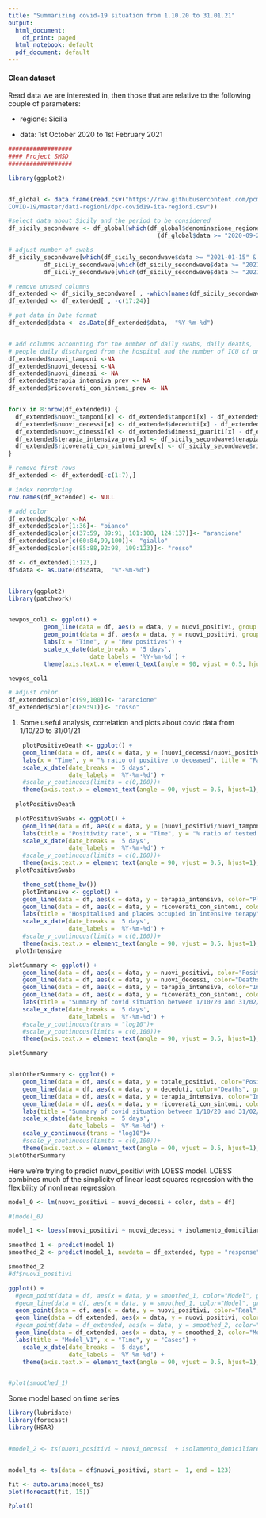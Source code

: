 ```yaml
---
title: "Summarizing covid-19 situation from 1.10.20 to 31.01.21"
output:
  html_document:
    df_print: paged
  html_notebook: default
  pdf_document: default
---
```


#### Clean dataset

Read data we are interested in, then those that are relative to the following couple of parameters:

-   regione: Sicilia

-   data: 1st October 2020 to 1st February 2021

```r
##################
#### Project SMSD
##################

library(ggplot2)


df_global <- data.frame(read.csv("https://raw.githubusercontent.com/pcm-dpc/
COVID-19/master/dati-regioni/dpc-covid19-ita-regioni.csv"))

#select data about Sicily and the period to be considered
df_sicily_secondwave <- df_global[which(df_global$denominazione_regione == "Sicilia" & 
                                          (df_global$data >= "2020-09-24T10:00:00" & df_global$data <= "2021-02-15T10:00:00")), ]

# adjust number of swabs
df_sicily_secondwave[which(df_sicily_secondwave$data >= "2021-01-15" & df_sicily_secondwave$data <= "2021-02-15"), ]$tamponi <- 
          df_sicily_secondwave[which(df_sicily_secondwave$data >= "2021-01-15" & df_sicily_secondwave$data <= "2021-02-15"), ]$tamponi -
          df_sicily_secondwave[which(df_sicily_secondwave$data >= "2021-01-15" & df_sicily_secondwave$data <= "2021-02-15"),]$tamponi_test_antigenico_rapido

# remove unused columns
df_extended <- df_sicily_secondwave[ , -which(names(df_sicily_secondwave) %in% c("stato", "codice_regione", "denominazione_regione", "lat", "long", "note"))]
df_extended <- df_extended[ , -c(17:24)]

# put data in Date format
df_extended$data <- as.Date(df_extended$data,  "%Y-%m-%d")


# add columns accounting for the number of daily swabs, daily deaths,
# people daily discharged from the hospital and the number of ICU of one week before 
df_extended$nuovi_tamponi <-NA
df_extended$nuovi_decessi <-NA
df_extended$nuovi_dimessi <- NA
df_extended$terapia_intensiva_prev <- NA
df_extended$ricoverati_con_sintomi_prev <- NA


for(x in 8:nrow(df_extended)) {
  df_extended$nuovi_tamponi[x] <- df_extended$tamponi[x] - df_extended$tamponi[x-1] # the number of new swabs carried out
  df_extended$nuovi_decessi[x] <- df_extended$deceduti[x] - df_extended$deceduti[x-1] # daily deaths
  df_extended$nuovi_dimessi[x] <- df_extended$dimessi_guariti[x] - df_extended$dimessi_guariti[x-1] # variation in the number of people discharged from the hospital
  df_extended$terapia_intensiva_prev[x] <- df_sicily_secondwave$terapia_intensiva[x-7]
  df_extended$ricoverati_con_sintomi_prev[x] <- df_sicily_secondwave$ricoverati_con_sintomi[x-7]
}

# remove first rows 
df_extended <- df_extended[-c(1:7),]

# index reordering
row.names(df_extended) <- NULL 

# add color
df_extended$color <-NA
df_extended$color[1:36]<- "bianco"
df_extended$color[c(37:59, 89:91, 101:108, 124:137)]<- "arancione"
df_extended$color[c(60:84,99,100)]<- "giallo"
df_extended$color[c(85:88,92:98, 109:123)]<- "rosso"

df <- df_extended[1:123,]
df$data <- as.Date(df$data,  "%Y-%m-%d")


library(ggplot2)
library(patchwork)


newpos_col1 <- ggplot() +
          geom_line(data = df, aes(x = data, y = nuovi_positivi, group = 1)) +
          geom_point(data = df, aes(x = data, y = nuovi_positivi, group = 1),col=c("#fc6b03","#cfcaca","#f2d729","#b3190b")[unclass(as.factor(df$color))])+ 
          labs(x = "Time", y = "New positives") +
          scale_x_date(date_breaks = '5 days',
                       date_labels = '%Y-%m-%d') +
          theme(axis.text.x = element_text(angle = 90, vjust = 0.5, hjust=1))

newpos_col1

# adjust color
df_extended$color[c(99,100)]<- "arancione"
df_extended$color[c(89:91)]<- "rosso"


```
1) Some useful analysis, correlation and plots about covid data from 1/10/20 to 31/01/21 


```r
    plotPositiveDeath <- ggplot() +
    geom_line(data = df, aes(x = data, y = (nuovi_decessi/nuovi_positivi)*100, color="rapporto percentuale tra deceduti e positivi", group = 1)) +
    labs(x = "Time", y = "% ratio of positive to deceased", title = "Fatality rate") +
    scale_x_date(date_breaks = '5 days',
                 date_labels = '%Y-%m-%d') +
    #scale_y_continuous(limits = c(0,100))+
    theme(axis.text.x = element_text(angle = 90, vjust = 0.5, hjust=1), legend.position = "none", plot.title = element_text(hjust = 0.5))
  
  plotPositiveDeath
```





```r

  plotPositiveSwabs <- ggplot() +
    geom_line(data = df, aes(x = data, y = (nuovi_positivi/nuovi_tamponi)*100, color="rapporto percentuale tra deceduti e positivi", group = 1)) +
    labs(title = "Positivity rate", x = "Time", y = "% ratio of tested swabs to positives") +
    scale_x_date(date_breaks = '5 days',
                 date_labels = '%Y-%m-%d') +
    #scale_y_continuous(limits = c(0,100))+ 
    theme(axis.text.x = element_text(angle = 90, vjust = 0.5, hjust=1), legend.position = "none", plot.title = element_text(hjust = 0.5))
  plotPositiveSwabs
```



```r
    theme_set(theme_bw())
    plotIntensive <- ggplot() +
    geom_line(data = df, aes(x = data, y = terapia_intensiva, color="Places occupied in intensive care", group = 1)) +
    geom_line(data = df, aes(x = data, y = ricoverati_con_sintomi, color="hospitalised with symptoms", group = 1)) +
    labs(title = "Hospitalised and places occupied in intensive terapy", x = "Time", y = "Number of places occupied") +
    scale_x_date(date_breaks = '5 days',
                 date_labels = '%Y-%m-%d') +
    #scale_y_continuous(limits = c(0,100))+
    theme(axis.text.x = element_text(angle = 90, vjust = 0.5, hjust=1), plot.title = element_text(hjust = 0.5))
  plotIntensive
```


```r
plotSummary <- ggplot() +
    geom_line(data = df, aes(x = data, y = nuovi_positivi, color="Positives", group = 1))+
    geom_line(data = df, aes(x = data, y = nuovi_decessi, color="Deaths", group = 1))+
    geom_line(data = df, aes(x = data, y = terapia_intensiva, color="Intensive care", group = 1))+
    geom_line(data = df, aes(x = data, y = ricoverati_con_sintomi, color="Hospitalised with symptoms", group = 1)) +
    labs(title = "Summary of covid situation between 1/10/20 and 31/02/21", x = "Time", y = "Cases") +
    scale_x_date(date_breaks = '5 days',
                 date_labels = '%Y-%m-%d') +
    #scale_y_continuous(trans = "log10")+
    #scale_y_continuous(limits = c(0,100))+
    theme(axis.text.x = element_text(angle = 90, vjust = 0.5, hjust=1), plot.title = element_text(hjust = 0.5))

plotSummary



```




```r
plotOtherSummary <- ggplot() +
    geom_line(data = df, aes(x = data, y = totale_positivi, color="Positives", group = 1))+
    geom_line(data = df, aes(x = data, y = deceduti, color="Deaths", group = 1))+
    geom_line(data = df, aes(x = data, y = terapia_intensiva, color="Intensive care", group = 1))+
    geom_line(data = df, aes(x = data, y = ricoverati_con_sintomi, color="Hospitalised with symptoms", group = 1)) +
    labs(title = "Summary of covid situation between 1/10/20 and 31/02/21", x = "Time", y = "Cases") +
    scale_x_date(date_breaks = '5 days',
                 date_labels = '%Y-%m-%d') +
    scale_y_continuous(trans = "log10")+
    #scale_y_continuous(limits = c(0,100))+
    theme(axis.text.x = element_text(angle = 90, vjust = 0.5, hjust=1), plot.title = element_text(hjust = 0.5))
plotOtherSummary
```

Here we're trying to predict nuovi_positivi with LOESS model. LOESS combines much of the simplicity of linear least squares regression with the flexibility of nonlinear regression.

```r

model_0 <- lm(nuovi_positivi ~ nuovi_decessi + color, data = df)

#(model_0)

model_1 <- loess(nuovi_positivi ~ nuovi_decessi + isolamento_domiciliare + ricoverati_con_sintomi_prev, data = df,control = loess.control(surface = "direct"), span = 0.90)

smoothed_1 <- predict(model_1)
smoothed_2 <- predict(model_1, newdata = df_extended, type = "response")

smoothed_2
#df$nuovi_positivi

ggplot() + 
  #geom_point(data = df, aes(x = data, y = smoothed_1, color="Model", group = 1)) +
  #geom_line(data = df, aes(x = data, y = smoothed_1, color="Model", group = 1)) +
  geom_point(data = df, aes(x = data, y = nuovi_positivi, color="Real", group = 1),col=c("#fc6b03","#cfcaca","#f2d729","#b3190b")[unclass(as.factor(df$color))]) +
  geom_line(data = df_extended, aes(x = data, y = nuovi_positivi, color="Real", group = 1)) +
  #geom_point(data = df_extended, aes(x = data, y = smoothed_2, color="ModelPredicted", group = 1)) +
  geom_line(data = df_extended, aes(x = data, y = smoothed_2, color="ModelPredicted", group = 1)) +
  labs(title = "Model_V1", x = "Time", y = "Cases") +
    scale_x_date(date_breaks = '5 days',
                 date_labels = '%Y-%m-%d') +
    theme(axis.text.x = element_text(angle = 90, vjust = 0.5, hjust=1), plot.title = element_text(hjust = 0.5))


#plot(smoothed_1)
```


Some model based on time series
```r
library(lubridate)
library(forecast)
library(HSAR)


#model_2 <- ts(nuovi_positivi ~ nuovi_decessi  + isolamento_domiciliare, data = df)


model_ts <- ts(data = df$nuovi_positivi, start =  1, end = 123)

fit <- auto.arima(model_ts)
plot(forecast(fit, 15))

?plot()

```


